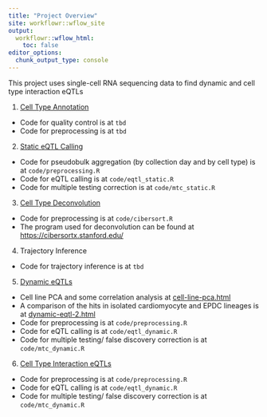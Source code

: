 ```yaml
---
title: "Project Overview"
site: workflowr::wflow_site
output:
  workflowr::wflow_html:
    toc: false
editor_options:
  chunk_output_type: console
---
```


This project uses single-cell RNA sequencing data to find dynamic and cell type interaction eQTLs 

1. [Cell Type Annotation](annotation.html)
  - Code for quality control is at `tbd`
  - Code for preprocessing is at `tbd`
2. [Static eQTL Calling](static_eqtl.html)
  - Code for pseudobulk aggregation (by collection day and by cell type) is at `code/preprocessing.R`
  - Code for eQTL calling is at `code/eqtl_static.R`
  - Code for multiple testing correction is at `code/mtc_static.R`
3. [Cell Type Deconvolution](deconvolution.html)
  - Code for preprocessing is at `code/cibersort.R`
  - The program used for deconvolution can be found at [https://cibersortx.stanford.edu/](https://cibersortx.stanford.edu/)
4. Trajectory Inference
  - Code for trajectory inference is at `tbd`
5. [Dynamic eQTLs](dynamic-eqtl.html)
  - Cell line PCA and some correlation analysis at [cell-line-pca.html](cell-line-pca.html)
  - A comparison of the hits in isolated cardiomyocyte and EPDC lineages is at [dynamic-eqtl-2.html](dynamic-eqtl-2.html)
  - Code for preprocessing is at `code/preprocessing.R`
  - Code for eQTL calling is at `code/eqtl_dynamic.R`
  - Code for multiple testing/ false discovery correction is at `code/mtc_dynamic.R`
6. [Cell Type Interaction eQTLs](interaction-qtl.html)
  - Code for preprocessing is at `code/preprocessing.R`
  - Code for eQTL calling is at `code/eqtl_dynamic.R`
  - Code for multiple testing/ false discovery correction is at `code/mtc_dynamic.R`
